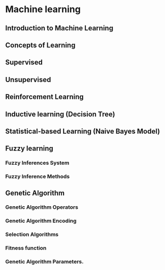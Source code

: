 # Machine learning

## Introduction to Machine Learning

## Concepts of Learning

## Supervised

## Unsupervised

## Reinforcement Learning

## Inductive learning (Decision Tree)

## Statistical-based Learning (Naive Bayes Model)

## Fuzzy learning

### Fuzzy Inferences System

### Fuzzy Inference Methods

## Genetic Algorithm

### Genetic Algorithm Operators

### Genetic Algorithm Encoding

### Selection Algorithms

### Fitness function

### Genetic Algorithm Parameters.
